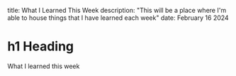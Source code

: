title: What I Learned This Week 
description: "This will be a place where I'm able to house things that I have learned each week" 
date: February 16 2024

# h1 Heading
What I learned this week 